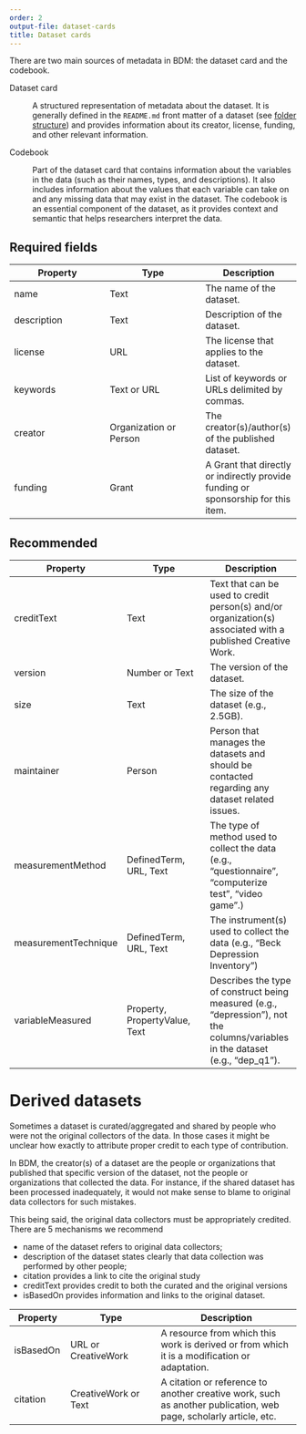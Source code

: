 ```yaml
---
order: 2
output-file: dataset-cards
title: Dataset cards
---
```


There are two main sources of metadata in BDM: the dataset card and the codebook.

Dataset card

:   A structured representation of metadata about the dataset. It is generally defined in the `README.md` front matter of a dataset (see [folder structure](1-folder-structure.qmd)) and provides information about its creator, license, funding, and other relevant information.

Codebook

:   Part of the dataset card that contains information about the variables in the data (such as their names, types, and descriptions). It also includes information about the values that each variable can take on and any missing data that may exist in the dataset. The codebook is an essential component of the dataset, as it provides context and semantic that helps researchers interpret the data.

## Required fields

| Property | Type | Description |
|------------------------|------------------------|------------------------|
| name | Text | The name of the dataset. |
| description | Text | Description of the dataset. |
| license | URL | The license that applies to the dataset. |
| keywords | Text or URL | List of keywords or URLs delimited by commas. |
| creator | Organization or Person | The creator(s)/author(s) of the published dataset. |
| funding | Grant | A Grant that directly or indirectly provide funding or sponsorship for this item. |

## Recommended

| Property | Type | Description |
|------------------------|------------------------|------------------------|
| creditText | Text | Text that can be used to credit person(s) and/or organization(s) associated with a published Creative Work. |
| version | Number or Text | The version of the dataset. |
| size | Text | The size of the dataset (e.g., 2.5GB). |
| maintainer | Person | Person that manages the datasets and should be contacted regarding any dataset related issues. |
| measurementMethod | DefinedTerm, URL, Text | The type of method used to collect the data (e.g., "questionnaire", "computerize test", "video game".) |
| measurementTechnique | DefinedTerm, URL, Text | The instrument(s) used to collect the data (e.g., "Beck Depression Inventory") |
| variableMeasured | Property, PropertyValue, Text | Describes the type of construct being measured (e.g., "depression"), not the columns/variables in the dataset (e.g., "dep_q1"). |

# Derived datasets

Sometimes a dataset is curated/aggregated and shared by people who were not the original collectors of the data. In those cases it might be unclear how exactly to attribute proper credit to each type of contribution.

In BDM, the creator(s) of a dataset are the people or organizations that published that specific version of the dataset, not the people or organizations that collected the data. For instance, if the shared dataset has been processed inadequately, it would not make sense to blame to original data collectors for such mistakes.

This being said, the original data collectors must be appropriately credited. There are 5 mechanisms we recommend

-   name of the dataset refers to original data collectors;
-   description of the dataset states clearly that data collection was performed by other people;
-   citation provides a link to cite the original study
-   creditText provides credit to both the curated and the original versions
-   isBasedOn provides information and links to the original dataset.

| Property | Type | Description |
|---------------|------------------------|-------------------------------------|
| isBasedOn | URL or CreativeWork | A resource from which this work is derived or from which it is a modification or adaptation. |
| citation | CreativeWork or Text | A citation or reference to another creative work, such as another publication, web page, scholarly article, etc. |